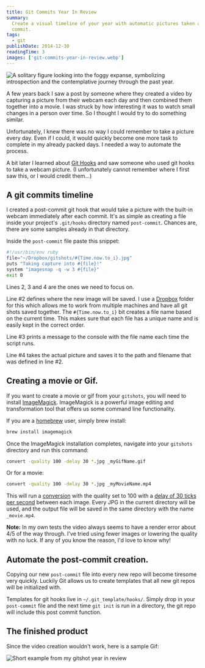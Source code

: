 ```yaml
---
title: Git Commits Year In Review
summary:
  Create a visual timeline of your year with automatic pictures taken after each
  commit.
tags:
  - git
publishDate: 2014-12-30
readingTime: 3
images: ['git-commits-year-in-review.webp']
---
```


![A solitary figure looking into the foggy expanse, symbolizing introspection and the contemplative journey through the past year.](git-commits-year-in-review.webp)

A few years back I saw a post by someone where they created a video by capturing
a picture from their webcam each day and then combined them together into a
movie. I was struck by how interesting it was to watch small changes in a person
over time. So I thought I would try to do something similar.

Unfortunately, I knew there was no way I could remember to take a picture every
day. Even if I could, it would quickly become one more task to complete in my
already packed days. I needed a way to automate the process.

A bit later I learned about [Git Hooks][6] and saw someone who used git hooks to
take a webcam picture. (I unfortunately cannot remember where I first saw this,
or I would credit them...)

## A git commits timeline

I created a post-commit git hook that would take a picture with the built-in
webcam immediately after each commit. It's as simple as creating a file inside
your project's `.git/hooks` directory named `post-commit`. Chances are, there
are some samples already in that directory.

Inside the `post-commit` file paste this snippet:

```bash
#!/usr/bin/env ruby
file="~/Dropbox/gitshots/#{Time.now.to_i}.jpg"
puts "Taking capture into #{file}!"
system "imagesnap -q -w 3 #{file}"
exit 0
```

Lines 2, 3 and 4 are the ones we need to focus on.

Line #2 defines where the new image will be saved. I use a [Dropbox][1] folder
for this which allows me to work from multiple machines and have all git shots
saved together. The `#{Time.now.to_i}` bit creates a file name based on the
current time. This makes sure that each file has a unique name and is easily
kept in the correct order.

Line #3 prints a message to the console with the file name each time the script
runs.

Line #4 takes the actual picture and saves it to the path and filename that was
defined in line #2.

## Creating a movie or Gif.

If you want to create a movie or gif from your `gitshots`, you will need to
install [ImageMagick][2]. ImageMagick is a powerful image editing and
transformation tool that offers us some command line functionality.

If you are a [homebrew][3] user, simply brew install:

```bash
brew install imagemagick
```

Once the ImageMagick installation completes, navigate into your `gitshots`
directory and run this command:

```bash
convert -quality 100 -delay 30 *.jpg _myGifName.gif
```

Or for a movie:

```bash
convert -quality 100 -delay 30 *.jpg _myMovieName.mp4
```

This will run a [conversion][4] with the quality set to 100 with a [delay of 30
ticks per second][5] between each image. Every JPG in the current directory will
be used, and the output file will be saved in the same directory with the name
`_movie.mp4`.

**Note:** In my own tests the video always seems to have a render error about
4/5 of the way through. I've tried using fewer images or lowering the quality
with no luck. If any of you know the reason, I'd love to know why!

## Automate the post-commit creation.

Copying our new `post-commit` file into every new repo will become tiresome very
quickly. Luckily Git allows us to create templates that all new git repos will
be initialized with.

Templates for git hooks live in `~/.git_template/hooks/`. Simply drop in your
`post-commit` file and the next time `git init` is run in a directory, the git
repo will include this post commit function.

## The finished product

Since the video creation wouldn't work, here is a sample Gif:

![Short example from my gitshot year in review](2014_gitshots.gif)

[1]: https://dropbox.com
[2]: https://www.imagemagick.org
[3]: https://brew.sh/
[4]: https://www.imagemagick.org/script/convert.php
[5]: https://www.imagemagick.org/script/command-line-options.php#delay
[6]: https://git-scm.com/book/en/v2/Customizing-Git-Git-Hooks
